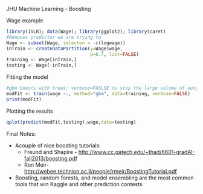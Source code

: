 JHU Machine Learning - Boosting

Wage example


```r
library(ISLR); data(Wage); library(ggplot2); library(caret) 
#Removes predictor we are trying to 
Wage <- subset(Wage, selecton = -c(logwage))
inTrain <- createDataPartition(y=Wage$wage,
                               p=0.7, list=FALSE)
training <- Wage[inTrain,]
testing <- Wage[-inTrain,]
```

Fitting the model

```r
#gbm boosts with trees; verbose=FASLSE to stop the large volume of output
modFit <- train(wage ~., method="gbm", data=training, verbose=FALSE)
print(modFit)
```

Plotting the results
```r
qplot(predict(modFit,testing),wage,data=testing)
```

Final Notes:

- Acouple of nice boosting tutorials:
  * Freund and Shapire - [http://www.cc.gatech.edu/~thad/6601-gradAI-fall2013/boosting.pdf](http://www.cc.gatech.edu/~thad/6601-gradAI-fall2013/boosting.pdf)
  * Ron Meir- [http://webee.technion.ac.il/people/rmeir/BoostingTutorial.pdf](http://webee.technion.ac.il/people/rmeir/BoostingTutorial.pdf)
- Boosting, random forests, and model ensembling are the most common tools that win Kaggle and other prediction contests
 